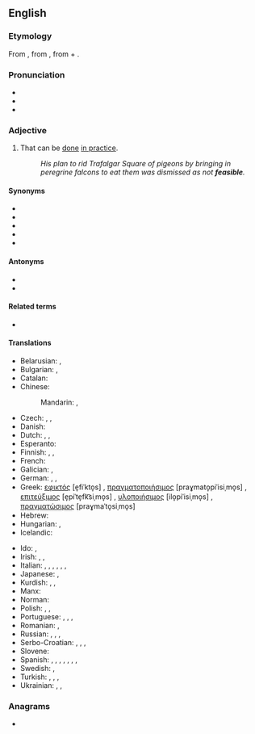 ==English==

===Etymology===
From {{etyl|xno|en}} {{m|fro|fesable}}, from {{etyl|fro|en}} {{m|fro|faisable|fesable, faisable|doable}}, from {{m|fro|faire|fere, faire|to do}} + {{m|fro|-able}}.

===Pronunciation===
* {{IPA|/ˈfiːzəbəl/|lang=en}}
* {{audio|en-us-feasible.ogg|Audio (US)|lang=en}}
* {{rhymes|iːzəbəl|lang=en}}

===Adjective===
{{en-adj}}

# That can be [[do]]ne [[in practice]].
#: ''His plan to rid Trafalgar Square of pigeons by bringing in peregrine falcons to eat them was dismissed as not '''feasible'''.''

====Synonyms====
* {{l|en|achievable}}
* {{l|en|doable}}
* {{l|en|possible}}
* {{l|en|practicable}}
* {{l|en|workable}}

====Antonyms====
* {{l|en|infeasible}}
* {{l|en|unfeasible}}

====Related terms====
* {{l|en|feasibility}}

====Translations====
{{trans-top|that can be done in practice}}
* Belarusian: {{t|be|выкана́льны}}, {{t|be|магчы́мы}}
* Bulgarian: {{t+|bg|изпълним|tr=izpǎlním|sc=Cyrl}}, {{t+|bg|осъществим|tr=osǎštestvím|sc=Cyrl}}
* Catalan: {{t+|ca|factible}}
* Chinese:
*: Mandarin: {{t+|cmn|可行|alt=可行的|sc=Hani|tr=kěxíng de}}, {{t|cmn|可做|tr=kězuò de|alt=可做的|sc=Hani}}
* Czech: {{t|cs|uskutečnitelný|m}}, {{t|cs|proveditelný|m}}, {{t+|cs|možný|m}}
* Danish: {{t+|da|mulig}}
* Dutch: {{t+|nl|mogelijk}}, {{t+|nl|haalbaar}}, {{t+|nl|doenlijk}}
* Esperanto: {{t|eo|farebla}}
* Finnish: {{t+|fi|toteuttamiskelpoinen}}, {{t|fi|tehtävissä}}, {{t+|fi|mahdollinen}}
* French: {{t+|fr|faisable}}
* Galician: {{t+|gl|factible}}, {{t+|gl|factíbel}}
* German: {{t+|de|durchführbar}}, {{t+|de|machbar}}, {{t|de|ausführbar}}
* Greek: [[εφικτός]] [e̞fiˈkto̞s] {{g|m}}, [[πραγματοποιήσιμος]] [praɣmato̞piˈisiˌmo̞s] {{g|m}}, [[επιτεύξιμος]] [e̞piˈte̞fk͡siˌmo̞s] {{g|m}}, [[υλοποιήσιμος]] [ilo̞piˈisiˌmo̞s] {{g|m}}, [[πραγματώσιμος]] [praɣmaˈto̞siˌmo̞s] {{g|m}}
* Hebrew: {{t|he|בר ביצוע|tr=bar bitzua}}
* Hungarian: {{t+|hu|megvalósítható}}, {{t|hu|kivihető}}
* Icelandic: {{t|is|mögulegt}}
{{trans-mid}}
* Ido: {{t+|io|facebla}}, {{t+|io|exekutebla}}
* Irish: {{t|ga|féideartha}}, {{t|ga|indéanta}}, {{t|ga|sodhéanta}}
* Italian: {{t+|it|fattibile}}, {{t+|it|realizzabile}}, {{t+|it|eseguibile}}, {{t|it|futuribile}}, {{t|it|riuscibile}}, {{t+|it|attuabile}}, {{t+|it|effettuabile}}
* Japanese: {{t+|ja|実行|tr=じっこうできる, jikkō dekiru|alt=実行できる|sc=Jpan}}, {{t|ja|実現可能|tr=じつげんかのうな, jitsugen kanō na|alt=実現可能な|sc=Jpan}}
* Kurdish: {{t+|ku|gengaz}}, {{t+|ku|mimkin}}, {{t+|ku|pêkan}}
* Manx: {{t|gv|yn-jannoo}}
* Norman: {{t|nrf|faîthabl'ye|m|f}}
* Polish: {{t+|pl|możliwy}}, {{t+|pl|osiągalny}}, {{t+|pl|wykonalny}}
* Portuguese: {{t+|pt|possível}}, {{t+|pt|factível}}, {{t+|pt|viável}}, {{t|pt|fazível}}
* Romanian: {{t+|ro|fezabil}}, {{t|ro|facibil|m|n}}
* Russian: {{t+|ru|возмо́жный}}, {{t+|ru|выполни́мый}}, {{t+|ru|исполни́мый}}, {{t+|ru|осуществи́мый}}
* Serbo-Croatian: {{t+|sh|izvodljivo}}, {{t+|sh|praktično}}, {{t+|sh|primjenljivo}}, {{t+|sh|izvediv}}
* Slovene: {{t|sl|izvedljivo}}
* Spanish: {{t+|es|factible}}, {{t+|es|asequible}}, {{t|es|dable}}, {{t+|es|viable}}, {{t|es|realizable}}, {{t|es|hacedero|m}}, {{t+|es|agible}}, {{t+|es|ejecutable}}
* Swedish: {{t+|sv|genomförbar}}, {{t+|sv|möjlig}}
* Turkish: {{t+|tr|kılgın}}, {{t+|tr|mümkün}}, {{t+|tr|olası}}, {{t|tr|yapılabilir}}
* Ukrainian: {{t|uk|здійсне́нний}}, {{t|uk|здійсни́мий}}, {{t|uk|можли́вий}}
{{trans-bottom}}

===Anagrams===
* {{anagrams|en|a=abeefils|labefies}}